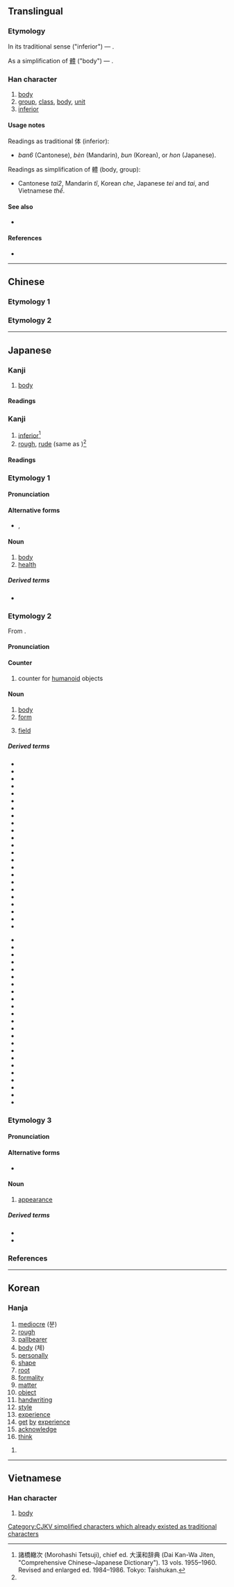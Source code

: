 {{character info/new}}
{{also|體}}
==Translingual==
{{ja-forms|[[体]]|[[体]]|[[體]]/[[体]]}}

===Etymology===
{{Han etym}}
In its traditional sense ("inferior") — {{Han compound|人|本|c1=s|c2=p|alt1=亻|t1=person|ls=psc}}.

As a simplification of [[體]] ("body") — {{Han compound|人|本|alt1=亻|t1=person|t2=basis|ls=ic}}.

===Han character===
{{Han char|rn=9|rad=人|as=05|sn=7|four=25230|canj=ODM|ids=⿰亻本}}

# [[body]] {{qualifier|as simplification of 體}}
# [[group]], [[class]], [[body]], [[unit]] {{qualifier|as simplification of 體}}
# [[inferior]] {{qualifier|as traditional 体}}

====Usage notes====
Readings as traditional 体 (inferior):
* ''ban6'' (Cantonese), ''bèn'' (Mandarin), ''bun'' (Korean), or ''hon'' (Japanese).
Readings as simplification of 體 (body, group):
* Cantonese ''tai2'', Mandarin ''tǐ'', Korean ''che'', Japanese ''tei'' and ''tai'', and Vietnamese ''thể''.

====See also====
* {{l|mul|休}} <!-- Graphically similar -->

====References====
* {{Han ref|kx=0098.130|dkj=00509|dj=0208.030|hdz=10130.010|uh=4F53|ud=20307|bh=CA5E|bd=51806}}

----

==Chinese==

===Etymology 1===
{{zh-see|體}}

===Etymology 2===
{{zh-see|笨|v}}

----

==Japanese==
{{ja-kanji forms|体|體}}

===Kanji===
{{ja-kanji|grade=2|rs=人05|style=s|kyu=體}}

# [[body]]

====Readings====
{{ja-readings
|goon=[[たい]] (tai)
|kanon=[[てい]] (tei)
|kun=[[からだ]] (karada)
}}

{{ja-kanji forms|体|体}}
===Kanji===
{{ja-kanji|grade=9|rs=人05}}

# [[inferior]]<ref name="dkj1">諸橋轍次 (Morohashi Tetsuji), chief ed. 大漢和辞典 (Dai Kan-Wa Jiten, "Comprehensive Chinese–Japanese Dictionary"). 13 vols. 1955–1960. Revised and enlarged ed. 1984–1986. Tokyo: Taishukan.</ref><!--おとる-->
# [[rough]], [[rude]] (same as {{m|ja|笨}})<ref name="dkj1"/><!--あらい-->

====Readings====
{{ja-readings
|goon=[[ぼん]] (bon)<ref name="dkj1"/>
|kanon=[[ほん]] (hon)<ref name="dkj1"/>
}}

===Etymology 1===
{{rfe|lang=ja}}
{{ja-kanjitab|からだ|yomi=k}}

====Pronunciation====
{{ja-pron|yomi=k|からだ|acc=0|acc_ref=DJR,NHK}}

====Alternative forms====
* {{ja-l|躯}}, {{ja-l|身体}}

====Noun====
{{ja-noun|からだ}}

# [[body]]
# [[health]]

=====Derived terms=====
* {{ja-r|体付き|からだつき}}

===Etymology 2===
{{ja-kanjitab|たい|yomi=o}}
From {{etyl|ltc|ja|sort=たい}} {{m|zh|體|tr=thej<sup>X</sup>||body}}.

====Pronunciation====
{{ja-pron|yomi=goon|たい|acc=1|acc_ref=DJR,NHK}}

====Counter====
{{ja-pos|counter|たい}}

# counter for [[humanoid]] objects

====Noun====
{{ja-noun|たい}}

# [[body]]
# [[form]]
# {{lb|ja|algebra|sort=たい}} [[field]] {{gloss|commutative ring with invertible nonzero elements}}

=====Derived terms=====
{{der-top}}
* {{ja-r|ガラス体|ガラスたい|[[vitreous body]]}}
* {{ja-r|字体|じたい}}
* {{ja-r|硝子体|しょうしたい|[[vitreous body]]}}
* {{ja-r|身体|しんたい}}
* {{ja-r|体位|たい.い}}
* {{ja-r|体育|たい.いく}}
* {{ja-r|体液|たいえき}}
* {{ja-r|体温|たいおん}}
* {{ja-r|体外|たいがい}}
* {{ja-r|体格|たいかく}}
* {{ja-r|体感|たいかん}}
* {{ja-r|体技|たいぎ}}
* {{ja-r|体協|たいきょう}}
* {{ja-r|体躯|たいく}}
* {{ja-r|体腔|たいくう}}
* {{ja-r|体刑|たいけい}}
* {{ja-r|体型|たいけい}}
* {{ja-r|体形|たいけい}}
* {{ja-r|体系|たいけい}}
* {{ja-r|体験|たいけん}}
* {{ja-r|体現|たいげん}}
* {{ja-r|体言|たいげん}}
* {{ja-r|体質|たいしつ}}
{{der-mid}}
* {{ja-r|体重|たいじゅう}}
* {{ja-r|体臭|たいしゅつ}}
* {{ja-r|体術|たいじゅつ|[[taijutsu]]}}
* {{ja-r|体制|たいせい}}
* {{ja-r|体勢|たいせい}}
* {{ja-r|体積|たいせき}}
* {{ja-r|体操|たいそう}}
* {{ja-r|体中|たいちゅう}}
* {{ja-r|体調|たいちょう}}
* {{ja-r|体長|たいちょう}}
* {{ja-r|体得|たいとく}}
* {{ja-r|体内|たいない}}
* {{ja-r|体認|たいにん}}
* {{ja-r|体熱|たいねつ}}
* {{ja-r|体罰|たいばつ}}
* {{ja-r|体貌|たいぼつ}}
* {{ja-r|体面|たいめん}}
* {{ja-r|体毛|たいもう}}
* {{ja-r|体様|たいよう}}
* {{ja-r|体要|たいよう}}
* {{ja-r|体量|たいりょう}}
* {{ja-r|体力|たいりょく}}
* {{ja-r|扁桃体|へんとうたい|[[amygdala]]}}
{{der-bottom}}

===Etymology 3===
{{ja-kanjitab|てい|yomi=o}}

====Pronunciation====
{{ja-pron|yomi=kanon|てい|acc=1|acc_ref=DJR,NHK}}

====Alternative forms====
* {{ja-l|態}}

====Noun====
{{ja-noun|てい}}

# [[appearance]]

=====Derived terms=====
* {{ja-r|体裁|ていさい}}
* {{ja-r|体良く|ていよく}}

===References===
<references/>

----

==Korean==

===Hanja===
{{ko-hanja|hangeul=[[분]], [[체]]|rv=bun, che|mr=pun, ch'e|y=pun, chey|eumhun=[[용렬하다]], [[몸]]|ehrv=yongnyeolhada, mom|ehmr=yongnyŏrhada, mom|ehy=yonglyelhada, mom}}
# [[mediocre]] (분)
# [[rough]]
# [[pallbearer]]
# [[body]] (체)
# [[personally]]
# [[shape]]
# [[root]]
# [[formality]]
# [[matter]]
# [[object]]
# [[handwriting]]
# [[style]]
# [[experience]]
# [[get]] [[by]] [[experience]]
# [[acknowledge]]
# [[think]]

# {{defn|lang=ko|sort=人05}}

----

==Vietnamese==

===Han character===
{{vi-hantu|thể|rs=人05}}

# [[body]]

[[Category:CJKV simplified characters which already existed as traditional characters]]